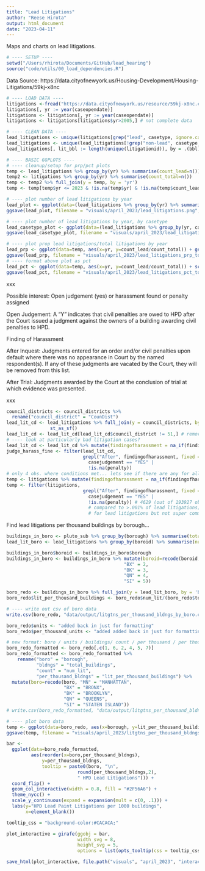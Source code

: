 ```yaml
---
title: "Lead Litigations"
author: "Reese Hirota"
output: html_document
date: "2023-04-11"
---
```


Maps and charts on lead litigations.

```r
# ---- SETUP ----
setwd("/Users/rhirota/Documents/GitHub/lead_hearing")
source("code/utils/00_load_dependencies.R")
```

Data Source:
https://data.cityofnewyork.us/Housing-Development/Housing-Litigations/59kj-x8nc

```r
# ---- LOAD DATA ----
litigations <-fread("https://data.cityofnewyork.us/resource/59kj-x8nc.csv?$limit=99999999999")
litigations[, yr := year(caseopendate)]
litigations <- litigations[, yr := year(caseopendate)]
litigations <- litigations[litigations$yr>2005,] # not complete data
```

```r
# ---- CLEAN DATA ----
lead_litigations <- unique(litigations[grep("lead", casetype, ignore.case = TRUE), ])
lead_litigations <- unique(lead_litigations[!grep("non-lead", casetype, ignore.case = TRUE), ])
lead_litigations[, lit_bbl := length(unique(litigationid)), by = .(bbl)]
```

```r
# ---- BASIC GGPLOTS ----
# ---- cleanup/setup for prp/pct plots
temp <- lead_litigations %>% group_by(yr) %>% summarise(count_lead=n())
temp2 <- litigations %>% group_by(yr) %>% summarise(count_total=n())
temp <- temp2 %>% full_join(y = temp, by = 'yr')
temp <- temp[temp$yr <= 2023 & !is.na(temp$yr) & !is.na(temp$count_lead), ] # not sure why NA/2030 is in there... data entry error?

# ---- plot number of lead litigations by year
lead_plot <- ggplot(data=(lead_litigations %>% group_by(yr) %>% summarise(count=n())), aes(x=yr, y=count)) + geom_line() + labs(title="Lead Litigation Cases (August 2006-Present)", subtitle="Data Provided by HPD", x="Year Case Opened", y="Number of Cases") + theme_nycc() + scale_color_nycc()
ggsave(lead_plot, filename = "visuals/april_2023/lead_litigations.png", width = 8, height = 5)

# ---- plot number of lead litigations by year, by casetype
lead_casetype_plot <- ggplot(data=(lead_litigations %>% group_by(yr, casetype) %>% summarise(count=n())), aes(x=yr, y=count, col=casetype)) + geom_line() + labs(title="Lead Litigation Cases by Casetype (August 2006-Present)",subtitle="Data Provided by HPD", x="Year Case Opened", y="Number of Cases", color="Case Type") + theme_nycc() + scale_color_nycc()
ggsave(lead_casetype_plot, filename = "visuals/april_2023/lead_litigations_by_casetype.png", width = 8, height = 5)

# ---- plot prop lead litigations/total litigations by year
lead_prp <- ggplot(data=temp, aes(x=yr, y=count_lead/count_total)) + geom_line() + labs(title="Lead Litigations: Proportion of Total Cases (August 2006-Present)", subtitle="Data Provided by HPD", x="Year Case Opened", y="Proportion of Cases") + theme_nycc() + scale_color_nycc()
ggsave(lead_prp, filename = "visuals/april_2023/lead_litigations_prp_total.png", width = 8, height = 5)
# ---- format above plot as pct
lead_pct <- ggplot(data=temp, aes(x=yr, y=count_lead/count_total)) + scale_y_continuous(labels=scales::percent) + geom_line() + labs(title="Lead Litigations: Percent of Total Cases (August 2006-Present)",subtitle="Data Provided by HPD", x="Year Case Opened", y="Percent of Cases") + theme_nycc() + scale_color_nycc()
ggsave(lead_pct, filename = "visuals/april_2023/lead_litigations_pct_total2.png", width = 8, height = 5)
```

xxx

Possible interest: Open judgement (yes) or harassment found or penalty assigned

Open Judgement: A “Y” indicates that civil penalties are owed to HPD after the Court issued a judgment against the owners of a building awarding civil penalties to HPD.

Finding of Harassment

After Inquest: Judgments entered for an order and/or civil penalties upon default where there was no appearance in Court by the named respondent(s). If any of these judgments are vacated by the Court, they will be removed from this list.

After Trial: Judgments awarded by the Court at the conclusion of trial at which evidence was presented.

xxx

```r
council_districts <- council_districts %>%
  rename("council_district" = "CounDist")
lead_lit_cd <- lead_litigations %>% full_join(y = council_districts, by = 'council_district') %>%
                st_as_sf() 
lead_lit_cd <- lead_lit_cd[lead_lit_cd$council_district != 51,] # removing this one because there's no obs. in cd 51...
# ---- look at particularly bad litigation cases?
lead_lit_cd <- lead_lit_cd %>% mutate(findingofharassment = na_if(findingofharassment, ""))
judge_harass_fine <- filter(lead_lit_cd,
                            grepl("After", findingofharassment, fixed = TRUE) | 
                              casejudgement == "YES" |
                              !is.na(penalty))
# only 4 obs. where conditions met... lets see if there are any for all litigations
temp <- litigations %>% mutate(findingofharassment = na_if(findingofharassment, ""))
temp <- filter(litigations,
                            grepl("After", findingofharassment, fixed = TRUE) | 
                              casejudgement == "YES" |
                              !is.na(penalty)) # 4629 (out of 193927 obs total), 2.4%
                              # compared to >.001% of lead litigations; so less common
                              # for lead litigations but not super common regardless
```

Find lead litigations per thousand buildings by borough...

```r
buildings_in_boro <- pluto_sub %>% group_by(borough) %>% summarise(total_buildings=n())
lead_lit_boro <- lead_litigations %>% group_by(boroid) %>% summarise(num_lit=n())
```

```r
buildings_in_boro$boroid <- buildings_in_boro$borough
buildings_in_boro <- buildings_in_boro %>% mutate(boroid=recode(boroid, "MN" = 1,
                                           "BX" = 2,
                                           "BK" = 3,
                                           "QN" = 4,
                                           "SI" = 5))
```

```r
boro_redo <- buildings_in_boro %>% full_join(y = lead_lit_boro, by = 'boroid')
boro_redo$lit_per_thousand_buildings <- boro_redo$num_lit/(boro_redo$total_buildings/1000)
```

```r
# ---- write out csv of boro data
write.csv(boro_redo, "data/output/litgtns_per_thousand_bldngs_by_boro.csv", row.names=FALSE)
```

```r
boro_redo$units <- "added back in just for formatting"
boro_redo$per_thousand_units <- "added added back in just for formatting"
```

```r
# new format: boro / units / buildings/ count / per thousand / per thousand units
boro_redo_formatted <- boro_redo[,c(1, 6, 2, 4, 5, 7)]
boro_redo_formatted <- boro_redo_formatted %>% 
    rename("boro" = "borough",
           "bldngs" = "total_buildings",
           "count" = "num_lit",
           "per_thousand_bldngs" = "lit_per_thousand_buildings") %>%
  mutate(boro=recode(boro, "MN" = "MANHATTAN", 
                     "BX" = "BRONX",
                     "BK" = "BROOKLYN",
                     "QN" = "QUEENS",
                     "SI" = "STATEN ISLAND"))
# write.csv(boro_redo_formatted, "data/output/litgtns_per_thousand_bldngs_by_boro.csv", row.names=FALSE)
```

```r
# ---- plot boro data
temp <- ggplot(data=boro_redo, aes(x=borough, y=lit_per_thousand_buildings)) + geom_bar(stat="identity") + theme_nycc() + scale_color_nycc()
ggsave(temp, filename = "visuals/april_2023/litgtns_per_thousand_bldngs_by_boro.png", width = 8, height = 5)
```

```r
bar <- 
  ggplot(data=boro_redo_formatted,
         aes(reorder(x=boro,per_thousand_bldngs),
             y=per_thousand_bldngs,
             tooltip = paste0(boro, "\n",
                          round(per_thousand_bldngs,2),
                          " HPD Lead Litigations"))) +
  coord_flip() +
  geom_col_interactive(width = 0.8, fill = "#2F56A6") +
  theme_nycc() +
  scale_y_continuous(expand = expansion(mult = c(0, .1))) +
  labs(y="HPD Lead Paint Litigations per 1000 buildings",
       x=element_blank())

tooltip_css = "background-color:#CACACA;"

plot_interactive = girafe(ggobj = bar,  
                          width_svg = 8,
                          height_svg = 5,
                          options = list(opts_tooltip(css = tooltip_css)))

save_html(plot_interactive, file.path("visuals", "april_2023", "interactive_per_thousand_buildings_by_boro.html") )
```
